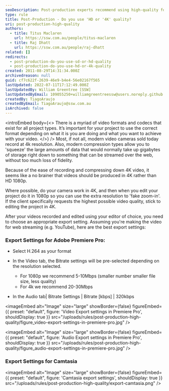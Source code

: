 ```yaml
---
seoDescription: Post-production experts recommend using high-quality formats such as 4K or HD to ensure optimal video quality. By choosing the right format and compression settings, you can stream your videos seamlessly online without compromising on fidelity.
type: rule
title: Post-Production - Do you use 'HD or '4K' quality?
uri: post-production-high-quality
authors:
  - title: Titus Maclaren
    url: https://ssw.com.au/people/titus-maclaren
  - title: Raj Dhatt
    url: https://ssw.com.au/people/raj-dhatt
related: []
redirects:
  - post-production-do-you-use-sd-or-hd-quality
  - post-production-do-you-use-hd-or-4k-quality
created: 2011-08-29T14:31:34.000Z
archivedreason: null
guid: cf7c622f-2639-46e9-b4e4-56e02167f565
lastUpdated: 2022-07-11T17:12:49.000Z
lastUpdatedBy: William Greentree [SSW]
lastUpdatedByEmail: 109055250+williamgreentreessw@users.noreply.github.com
createdBy: TiagoAraujo
createdByEmail: TiagoAraujo@ssw.com.au
isArchived: false
---
```


<introEmbed
  body={<>
There is a myriad of video formats and codecs that exist for all project types. It’s important for your project to use the correct format depending on what it is you are doing and what you want to achieve with your video.
  </>}
/>
Most, if not all, modern video cameras sold today record at 4k resolution. Also, modern compression types allow you to 'squeeze' the large amounts of data that would normally take up gigabytes of storage right down to something that can be streamed over the web, without too much loss of fidelity.

Because of the ease of recording and compressing down 4K video, it seems like a no brainer that videos should be produced in 4K rather than HD 1080p.

Where possible, do your camera work in 4K, and then when you edit your project do it in 1080p so you can use the extra resolution to 'fake zoom-in'. If the client specifically requests the highest possible video quality, stick to editing the project in 4K.

After your videos recorded and edited using your editor of choice, you need to choose an appropriate export setting. Assuming you're making the video for web streaming (e.g. YouTube), here are the best export settings:

### Export Settings for Adobe Premiere Pro:

- Select H.264 as your format
- In the Video tab, the Bitrate settings will be pre-selected depending on the resolution selected.

  - For 1080p we recommend 5-10Mbps (smaller number smaller file size, less quality)
  - For 4k we recommend 20-30Mbps

- In the Audio tab| Bitrate Settings | Bitrate \[kbps] | 320kbps


<imageEmbed
  alt="Image"
  size="large"
  showBorder={false}
  figureEmbed={{
    preset: "default",
    figure: 'Video Export settings in Premiere Pro',
    shouldDisplay: true
  }}
  src="/uploads/rules/post-production-high-quality/figure_video-export-settings-in-premiere-pro.jpg"
/>


<imageEmbed
  alt="Image"
  size="large"
  showBorder={false}
  figureEmbed={{
    preset: "default",
    figure: 'Audio Export settings in Premiere Pro',
    shouldDisplay: true
  }}
  src="/uploads/rules/post-production-high-quality/figure_audio-export-settings-in-premiere-pro.jpg"
/>

### Export Settings for Camtasia


<imageEmbed
  alt="Image"
  size="large"
  showBorder={false}
  figureEmbed={{
    preset: "default",
    figure: 'Camtasia export settings',
    shouldDisplay: true
  }}
  src="/uploads/rules/post-production-high-quality/export-camtasia.png"
/>
